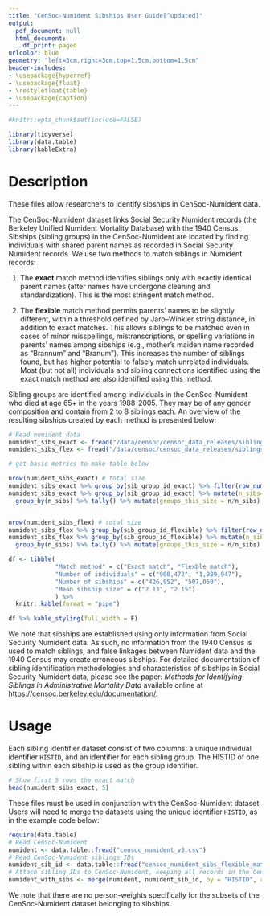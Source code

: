 ```yaml
---
title: "CenSoc-Numident Sibships User Guide[^updated]"
output:
  pdf_document: null
  html_document:
    df_print: paged
urlcolor: blue
geometry: "left=3cm,right=3cm,top=1.5cm,bottom=1.5cm"
header-includes:
- \usepackage{hyperref}
- \usepackage{float}
- \restylefloat{table}
- \usepackage{caption}
---
```

[^updated]: Last updated: `r format(Sys.time(), '%d %B, %Y')`

<!-- Since we do not have a full codebook for this dataset, this document serves a mini users guide that users will download at the same time they download the package. -->

\vspace{-10truemm}

```r
#knitr::opts_chunk$set(include=FALSE)

```


```r
library(tidyverse)
library(data.table)
library(kableExtra)
```

# Description

These files allow researchers to identify sibships in CenSoc-Numident data. 

The CenSoc-Numident dataset links Social Security Numident records (the Berkeley Unified Numident Mortality Database) with the 1940 Census. Sibships (sibling groups) in the CenSoc-Numident are located by finding individuals with shared parent names as recorded in Social Security Numident records. We use two methods to match siblings in Numident records:

1) The **exact** match method identifies siblings only with exactly identical parent names (after names have undergone cleaning and standardization). This is the most stringent match method.

2) The **flexible** match method permits parents' names to be slightly different, within a threshold defined by Jaro–Winkler string distance, in addition to exact matches. This allows siblings to be matched even in cases of minor misspellings, mistranscriptions, or spelling variations in parents' names among sibships (e.g., mother's maiden name recorded as "Brannum" and "Branum"). This increases the number of siblings found, but has higher potential to falsely match unrelated individuals. Most (but not all) individuals and sibling connections identified using the exact match method are also identified using this method.


Sibling groups are identified among individuals in the CenSoc-Numident who died at age 65+ in the years 1988-2005. They may be of any gender composition and contain from 2 to 8 siblings each. An overview of the resulting sibships created by each method is presented below:

```r
# Read numident data
numident_sibs_exact <- fread("/data/censoc/censoc_data_releases/siblings/siblings_v2/censoc_numident_siblings_v2/censoc_numident_sibs_exact_match_v2.csv")
numident_sibs_flex <- fread("/data/censoc/censoc_data_releases/siblings/siblings_v2/censoc_numident_siblings_v2/censoc_numident_sibs_flexible_match_v2.csv")
```

```r
# get basic metrics to make table below

nrow(numident_sibs_exact) # total size
numident_sibs_exact %>% group_by(sib_group_id_exact) %>% filter(row_number() == 1) %>% nrow() # number of groups
numident_sibs_exact %>% group_by(sib_group_id_exact) %>% mutate(n_sibs=n()) %>% ungroup() %>% 
  group_by(n_sibs) %>% tally() %>% mutate(groups_this_size = n/n_sibs) # group sizes


nrow(numident_sibs_flex) # total size
numident_sibs_flex %>% group_by(sib_group_id_flexible) %>% filter(row_number() == 1) %>% nrow() # number of groups
numident_sibs_flex %>% group_by(sib_group_id_flexible) %>% mutate(n_sibs=n()) %>% ungroup() %>% 
  group_by(n_sibs) %>% tally() %>% mutate(groups_this_size = n/n_sibs) %>% janitor::adorn_totals("row") # group sizes

```


```r
df <- tibble(
             "Match method" = c("Exact match", "Flexble match"),
             "Number of individuals" = c("908,472", "1,089,947"),
             "Number of sibships" = c("426,952", "507,050"),
             "Mean sibship size" = c("2.13", "2.15")
             ) %>% 
  knitr::kable(format = "pipe")
```

```r
df %>% kable_styling(full_width = F)
```

We note that sibships are established using only information from Social Security Numident data. As such, no information from the 1940 Census is used to match siblings, and false linkages between Numident data and the 1940 Census may create erroneous sibships. For detailed documentation of sibling identification methodologies and characteristics of sibships in Social Security Numident data, please see the paper: *Methods for Identifying Siblings in Administrative Mortality Data* available online at [https://censoc.berkeley.edu/documentation/](https://censoc.berkeley.edu/documentation/).


\vspace{0truemm}

# Usage

Each sibling identifier dataset consist of two columns: a unique individual identifier `HISTID`, and an identifier for each sibling group. The HISTID of one sibling within each sibship is used as the group identifier.

\vspace{15pt}

```r
# Show first 5 rows the exact match
head(numident_sibs_exact, 5)
```

\vspace{15pt}

These files must be used in conjunction with the CenSoc-Numident dataset. Users will need to merge the datasets using the unique identifier `HISTID`, as in the example code below:

\vspace{2truemm}
```r
require(data.table)
# Read CenSoc-Numident 
numident <- data.table::fread("censoc_numident_v3.csv")
# Read CenSoc-Numident siblings IDs
numident_sib_id <- data.table::fread("censoc_numident_sibs_flexible_match_v2.csv")
# Attach sibling IDs to CenSoc-Numident, keeping all records in the CenSoc-Numident
numident_with_sibs <- merge(numident, numident_sib_id, by = "HISTID", all.x = TRUE)
```


We note that there are no person-weights specifically for the subsets of the CenSoc-Numident dataset belonging to sibships.

